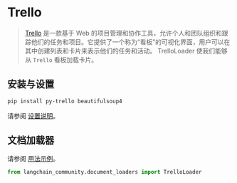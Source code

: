 # Trello

> [Trello](https://www.atlassian.com/software/trello) 是一款基于 Web 的项目管理和协作工具，允许个人和团队组织和跟踪他们的任务和项目。它提供了一个称为“看板”的可视化界面，用户可以在其中创建列表和卡片来表示他们的任务和活动。
> TrelloLoader 使我们能够从 `Trello` 看板加载卡片。

## 安装与设置

```bash
pip install py-trello beautifulsoup4
```

请参阅 [设置说明](/docs/integrations/document_loaders/trello)。

## 文档加载器

请参阅 [用法示例](/docs/integrations/document_loaders/trello)。

```python
from langchain_community.document_loaders import TrelloLoader
```